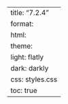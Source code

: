 ---
title: "7.2.4"
format:
    html:
        theme:
            light: flatly
            dark: darkly
        css: styles.css
        toc: true
---
